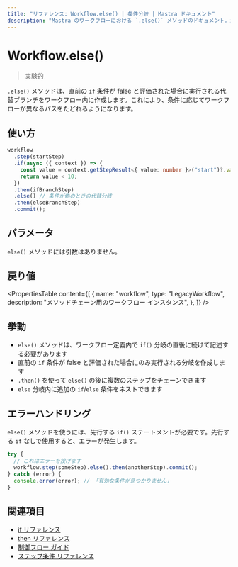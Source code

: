 ```yaml
---
title: "リファレンス: Workflow.else() | 条件分岐 | Mastra ドキュメント"
description: "Mastra のワークフローにおける `.else()` メソッドのドキュメント。if 条件が偽の場合に代替の分岐を作成します。"
---
```


# Workflow.else()

> 実験的

`.else()` メソッドは、直前の `if` 条件が false と評価された場合に実行される代替ブランチをワークフロー内に作成します。これにより、条件に応じてワークフローが異なるパスをたどれるようになります。

## 使い方

```typescript copy showLineNumbers
workflow
  .step(startStep)
  .if(async ({ context }) => {
    const value = context.getStepResult<{ value: number }>("start")?.value;
    return value < 10;
  })
  .then(ifBranchStep)
  .else() // 条件が偽のときの代替分岐
  .then(elseBranchStep)
  .commit();
```


## パラメータ

`else()` メソッドには引数はありません。

## 戻り値

<PropertiesTable
  content={[
    {
      name: "workflow",
      type: "LegacyWorkflow",
      description: "メソッドチェーン用のワークフロー インスタンス",
    },
  ]}
/>

## 挙動

- `else()` メソッドは、ワークフロー定義内で `if()` 分岐の直後に続けて記述する必要があります
- 直前の `if` 条件が false と評価された場合にのみ実行される分岐を作成します
- `.then()` を使って `else()` の後に複数のステップをチェーンできます
- `else` 分岐内に追加の `if`/`else` 条件をネストできます

## エラーハンドリング

`else()` メソッドを使うには、先行する `if()` ステートメントが必要です。先行する `if` なしで使用すると、エラーが発生します。

```typescript
try {
  // これはエラーを投げます
  workflow.step(someStep).else().then(anotherStep).commit();
} catch (error) {
  console.error(error); // 「有効な条件が見つかりません」
}
```


## 関連項目

- [if リファレンス](./if.mdx)
- [then リファレンス](./then.mdx)
- [制御フロー ガイド](../../docs/workflows-legacy/control-flow.mdx)
- [ステップ条件 リファレンス](./step-condition.mdx)